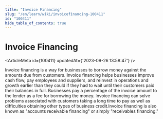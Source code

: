 ```yaml
---
title: "Invoice Financing"
slug: "/en/learn/wiki/invoicefinancing-100411"
id: "100411"
hide_table_of_contents: true
---
```



# Invoice Financing

<ArticleMeta id={100411} updatedAt={'2023-09-26 13:58:47'} />
<div className='border-solid border-b border-t-0 my-4 border-[var(--ifm-color-gray-300)]' />

Invoice financing is a way for businesses to borrow money against the amounts due from customers. Invoice financing helps businesses improve cash flow, pay employees and suppliers, and reinvest in operations and growth earlier than they could if they had to wait until their customers paid their balances in full. Businesses pay a percentage of the invoice amount to the lender as a fee for borrowing the money. Invoice financing can solve problems associated with customers taking a long time to pay as well as difficulties obtaining other types of business credit.Invoice financing is also known as "accounts receivable financing" or simply "receivables financing."
